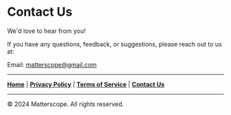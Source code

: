 
# Contact Us

We'd love to hear from you!

If you have any questions, feedback, or suggestions, please reach out to us at:

Email: [matterscope@gmail.com](mailto:matterscope@gmail.com)

---

**[Home](index.mdx)** | **[Privacy Policy](privacy-policy.mdx)** | **[Terms of Service](terms-of-service.mdx)** | **[Contact Us](contact.mdx)**

---

© 2024 Matterscope. All rights reserved.

